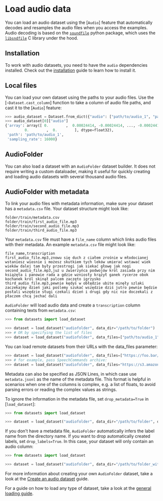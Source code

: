 # Load audio data

You can load an audio dataset using the [`Audio`] feature that automatically decodes and resamples the audio files when you access the examples.
Audio decoding is based on the [`soundfile`](https://github.com/bastibe/python-soundfile) python package, which uses the [`libsndfile`](https://github.com/libsndfile/libsndfile) C library under the hood.

## Installation

To work with audio datasets, you need to have the `audio` dependencies installed.
Check out the [installation](./installation#audio) guide to learn how to install it.


## Local files

You can load your own dataset using the paths to your audio files. Use the [`~Dataset.cast_column`] function to take a column of audio file paths, and cast it to the [`Audio`] feature:

```py
>>> audio_dataset = Dataset.from_dict({"audio": ["path/to/audio_1", "path/to/audio_2", ..., "path/to/audio_n"]}).cast_column("audio", Audio())
>>> audio_dataset[0]["audio"]
{'array': array([ 0.        ,  0.00024414, -0.00024414, ..., -0.00024414,
         0.        ,  0.        ], dtype=float32),
 'path': 'path/to/audio_1',
 'sampling_rate': 16000}
```

## AudioFolder

You can also load a dataset with an `AudioFolder` dataset builder. It does not require writing a custom dataloader, making it useful for quickly creating and loading audio datasets with several thousand audio files.

## AudioFolder with metadata

To link your audio files with metadata information, make sure your dataset has a `metadata.csv` file. Your dataset structure might look like:

```
folder/train/metadata.csv
folder/train/first_audio_file.mp3
folder/train/second_audio_file.mp3
folder/train/third_audio_file.mp3
```

Your `metadata.csv` file must have a `file_name` column which links audio files with their metadata. An example `metadata.csv` file might look like:

```text
file_name,transcription
first_audio_file.mp3,znowu się duch z ciałem zrośnie w młodocianej wstaniesz wiosnie i możesz skutkiem tych leków umierać wstawać wiek wieków dalej tam były przestrogi jak siekać głowę jak nogi
second_audio_file.mp3,już u źwierzyńca podwojów król zasiada przy nim książęta i panowie rada a gdzie wzniosły krążył ganek rycerze obok kochanek król skinął palcem zaczęto igrzysko
third_audio_file.mp3,pewnie kędyś w obłędzie ubite minęły szlaki zaczekajmy dzień jaki poślemy szukać wszędzie dziś jutro pewnie będzie posłali wszędzie sługi czekali dzień i drugi gdy nic nie doczekali z płaczem chcą jechać dali
```

`AudioFolder` will load audio data and create a `transcription` column containing texts from `metadata.csv`:

```py
>>> from datasets import load_dataset

>>> dataset = load_dataset("audiofolder", data_dir="/path/to/folder")
>>> # OR by specifying the list of files
>>> dataset = load_dataset("audiofolder", data_files=["path/to/audio_1", "path/to/audio_2", ..., "path/to/audio_n"])
```

You can load remote datasets from their URLs with the data_files parameter:

```py
>>> dataset = load_dataset("audiofolder", data_files=["https://foo.bar/audio_1", "https://foo.bar/audio_2", ..., "https://foo.bar/audio_n"]
>>> # for example, pass SpeechCommands archive:
>>> dataset = load_dataset("audiofolder", data_files="https://s3.amazonaws.com/datasets.huggingface.co/SpeechCommands/v0.01/v0.01_test.tar.gz")
```

Metadata can also be specified as JSON Lines, in which case use `metadata.jsonl` as the name of the metadata file. This format is helpful in scenarios when one of the columns is complex, e.g. a list of floats, to avoid parsing errors or reading the complex values as strings.

To ignore the information in the metadata file, set `drop_metadata=True` in [`load_dataset`]:

```py
>>> from datasets import load_dataset

>>> dataset = load_dataset("audiofolder", data_dir="/path/to/folder", drop_metadata=True)
```

If you don't have a metadata file, `AudioFolder` automatically infers the label name from the directory name.
If you want to drop automatically created labels, set `drop_labels=True`.
In this case, your dataset will only contain an audio column:

```py
>>> from datasets import load_dataset

>>> dataset = load_dataset("audiofolder", data_dir="/path/to/folder_without_metadata", drop_labels=True)
```

<Tip>

For more information about creating your own `AudioFolder` dataset, take a look at the [Create an audio dataset](./audio_dataset) guide.

</Tip>

For a guide on how to load any type of dataset, take a look at the <a class="underline decoration-sky-400 decoration-2 font-semibold" href="./loading">general loading guide</a>.
